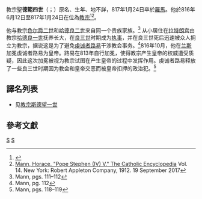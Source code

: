 {{expand|time=2018-10-17T14:46:26+00:00}}
{{Refimprove|time=2019-10-03T12:01:51+00:00}}
{{NoteTA
|G1=Popes
}}
{{Infobox Christian leader
|type             = Pope
|honorific-prefix = 教宗
|name=聖德範四世<br />Sanctus Stephanus PP. IV
|title = [[羅馬主教|羅馬主教]]
|image=[[File:97-Stephen_IV.jpg|250px]]
|caption = 位於[[城外聖保祿大殿|城外聖保祿大殿]]的教宗德範四世圖像
|birth_name=（不詳）
|term_start=816年6月22日
|term_end=817年1月24日（在位{{Age in years and days|816|06|22|817|01|24|age=no}}）
|predecessor=[[教宗良三世|教宗良三世]]
|successor=[[教宗巴斯加一世|教宗賈利一世]]
|birth_date=（日期不詳）
|birth_place=（地點不詳）
|death_date={{death date|817|1|24|mf=y}}
|deathplace=[[意大利|意大利]][[罗马|罗马]]
|other=德範
}}

{{infobox popestyles
|dipstyle = 教宗閣下
|offstyle = 教宗閣下
|relstyle = 聖父
|deathstyle = [[基督教聖人|聖人]]
}}

教宗聖'''德範四世'''（{{lang-la|Sanctus Stephanus PP. IV}}；{{bd|？||817年|1月24日}}）原名、生年、地不詳，817年1月24日卒於[[羅馬|羅馬]]。他於816年6月12日至817年1月24日在位為[[教宗|教宗]]<ref>{{cite web |title=Pontiffs |url=https://w2.vatican.va/content/vatican/en/holy-father.index.html |publisher=Holy See |accessdate=2019-09-09 |archiveurl=https://web.archive.org/web/20190909162143/https://w2.vatican.va/content/vatican/en/holy-father.index.html |archivedate=2019-09-09 |language=en}}</ref><ref name="ce">[http://www.newadvent.org/cathen/14289b.htm Mann, Horace. "Pope Stephen (IV) V." The Catholic Encyclopedia] Vol. 14. New York: Robert Appleton Company, 1912. 19 September 2017</ref>。

他与教宗[[教宗色尔爵二世|色尔爵二世]]和[[哈德良二世|哈德良二世]]来自同一个贵族家族。<ref>Mann, pgs. 111–112</ref> 从小居住在[[拉特朗宫|拉特朗宫]]由教宗[[哈德良一世|哈德良一世]]抚养长大，在[[良三世|良三世]]时期成为[[執事_(基督教)|执事]]，并在良三世死后迅速被众人拥立为教宗，据说这是为了避免[[虔诚者路易|虔诚者路易]]干涉教会事务。<ref>Mann, pg. 112</ref>816年10月，他在[[兰斯|兰斯]]加冕虔诚者路易为皇帝。路易在813年自行加冕，使得教宗产生皇帝的权威遭受质疑，因此这次加冕被视为教宗试图在产生皇帝的过程中发挥作用。虔诚者路易释放了一些良三世时期因为教会和皇帝交恶而被皇帝扣押的政治犯。<ref>Mann, pgs. 118–119</ref>

== 譯名列表 ==
* 见[[教宗斯德望一世|教宗斯德望一世]]

== 參考文獻 ==
{{reflist}}

{{教宗|[[教宗良三世|良三世]]|[[教宗巴斯加一世|賈利一世]]|816年6月12日－817年1月24日}}
{{popes}}
{{Catholicism}} 
{{History of the Roman Catholic Church}}

{{天主教聖人}}
{{Authority control}}
[[Category:教宗|S]]
[[Category:817年逝世|S]]